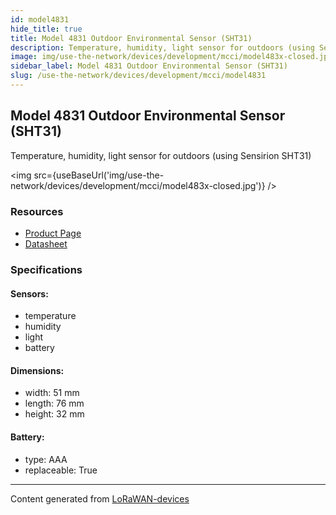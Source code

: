 ```yaml
---
id: model4831
hide_title: true
title: Model 4831 Outdoor Environmental Sensor (SHT31)
description: Temperature, humidity, light sensor for outdoors (using Sensirion SHT31)
image: img/use-the-network/devices/development/mcci/model483x-closed.jpg
sidebar_label: Model 4831 Outdoor Environmental Sensor (SHT31)
slug: /use-the-network/devices/development/mcci/model4831
---
```



## Model 4831 Outdoor Environmental Sensor (SHT31)

Temperature, humidity, light sensor for outdoors (using Sensirion SHT31)

<img src={useBaseUrl('img/use-the-network/devices/development/mcci/model483x-closed.jpg')} />

### Resources

- [Product Page](https://mcci.io/m4831)
- [Datasheet](https://cdn.shopify.com/s/files/1/0873/5104/files/model483x-datasheet.pdf?v=1610937656)

### Specifications

#### Sensors:

- temperature
- humidity
- light
- battery

#### Dimensions:

- width: 51 mm
- length: 76 mm
- height: 32 mm

#### Battery:

- type: AAA
- replaceable: True

---

Content generated from [LoRaWAN-devices](https://github.com/TheThingsNetwork/lorawan-devices)
